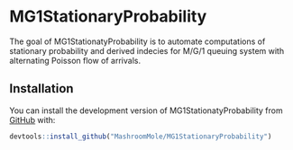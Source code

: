 # MG1StationaryProbability
The goal of MG1StationatyProbability is to automate computations of stationary probability and derived indecies for M/G/1 queuing system with alternating Poisson flow of arrivals.

## Installation

You can install the development version of MG1StationatyProbability from [GitHub](https://github.com) with:

``` r
devtools::install_github("MashroomMole/MG1StationaryProbability")
```
